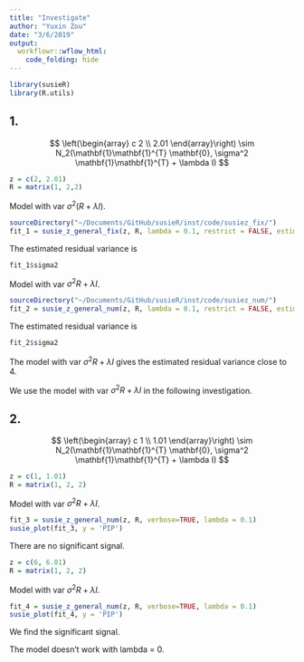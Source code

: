 ```yaml
---
title: "Investigate"
author: "Yuxin Zou"
date: "3/6/2019"
output: 
  workflowr::wflow_html:
    code_folding: hide
---
```


```r
library(susieR)
library(R.utils)
```

## 1. 
$$
\left(\begin{array} c 2 \\ 2.01 \end{array}\right) \sim N_2(\mathbf{1}\mathbf{1}^{T} \mathbf{0}, \sigma^2 \mathbf{1}\mathbf{1}^{T} + \lambda I)
$$

```r
z = c(2, 2.01)
R = matrix(1, 2,2)
```

Model with var $\sigma^2(R + \lambda I)$.
```r
sourceDirectory("~/Documents/GitHub/susieR/inst/code/susiez_fix/")
fit_1 = susie_z_general_fix(z, R, lambda = 0.1, restrict = FALSE, estimate_prior_method = 'optim')
```
The estimated residual variance is
```r
fit_1$sigma2
```

Model with var $\sigma^2R + \lambda I$.
```r
sourceDirectory("~/Documents/GitHub/susieR/inst/code/susiez_num/")
fit_2 = susie_z_general_num(z, R, lambda = 0.1, restrict = FALSE, estimate_prior_method = 'EM')
```
The estimated residual variance is
```r
fit_2$sigma2
```

The model with var $\sigma^2R + \lambda I$ gives the estimated residual variance close to 4.

We use the model with var $\sigma^2R + \lambda I$ in the following investigation.

## 2. 
$$
\left(\begin{array} c 1 \\ 1.01 \end{array}\right) \sim N_2(\mathbf{1}\mathbf{1}^{T} \mathbf{0}, \sigma^2 \mathbf{1}\mathbf{1}^{T} + \lambda I)
$$

```r
z = c(1, 1.01)
R = matrix(1, 2, 2)
```

Model with var $\sigma^2R + \lambda I$.
```r
fit_3 = susie_z_general_num(z, R, verbose=TRUE, lambda = 0.1)
susie_plot(fit_3, y = 'PIP')
```

There are no significant signal.

```r
z = c(6, 6.01)
R = matrix(1, 2, 2)
```

Model with var $\sigma^2R + \lambda I$.
```r
fit_4 = susie_z_general_num(z, R, verbose=TRUE, lambda = 0.1)
susie_plot(fit_4, y = 'PIP')
```

We find the significant signal.

The model doesn't work with lambda = 0.
